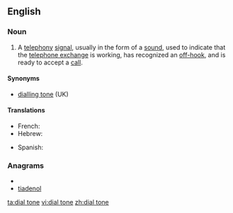 ==English==
===Noun===
{{wikipedia}}
{{en-noun|sg=[[dial]] [[tone]]}}
# A [[telephony]] [[signal]], usually in the form of a [[sound]], used to indicate that the [[telephone exchange]] is working, has recognized an [[off-hook]], and is ready to accept a [[call]].

====Synonyms====
*[[dialling tone]] (UK)

====Translations====
{{trans-top|telephony signal}}
* French: {{t|fr|tonalité|f}}
* Hebrew: {{t-|he|צליל חיוג|m|tr=tslil hiug}}
{{trans-mid}}
* Spanish: {{t|es|tono de marcar}}
{{trans-bottom}}

===Anagrams===
* {{alphagram|adeilnot}}
* [[tiadenol#English|tiadenol]]


[[ta:dial tone]]
[[vi:dial tone]]
[[zh:dial tone]]